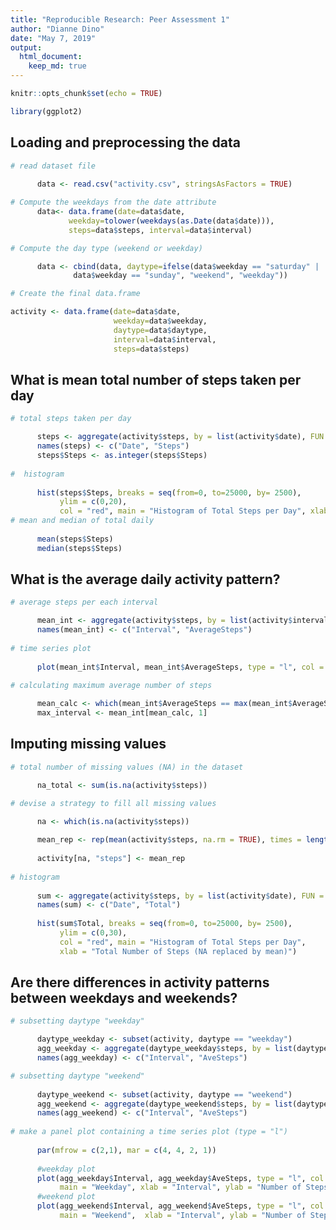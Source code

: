 ---
title: "Reproducible Research: Peer Assessment 1"
author: "Dianne Dino"
date: "May 7, 2019"
output: 
  html_document:
    keep_md: true
---

```{r setup, include=FALSE}
knitr::opts_chunk$set(echo = TRUE)
```


```{r, echo=FALSE}
library(ggplot2)
```
## Loading and preprocessing the data


```{r, echo = TRUE}
# read dataset file
      
      data <- read.csv("activity.csv", stringsAsFactors = TRUE)

# Compute the weekdays from the date attribute
      data<- data.frame(date=data$date, 
             weekday=tolower(weekdays(as.Date(data$date))), 
             steps=data$steps, interval=data$interval)

# Compute the day type (weekend or weekday)

      data <- cbind(data, daytype=ifelse(data$weekday == "saturday" | 
              data$weekday == "sunday", "weekend", "weekday"))

# Create the final data.frame

activity <- data.frame(date=data$date, 
                       weekday=data$weekday, 
                       daytype=data$daytype, 
                       interval=data$interval,
                       steps=data$steps)
```

## What is mean total number of steps taken per day

```{r, echo = TRUE}
# total steps taken per day

      steps <- aggregate(activity$steps, by = list(activity$date), FUN = sum, na.rm = TRUE)
      names(steps) <- c("Date", "Steps")
      steps$Steps <- as.integer(steps$Steps)
      
#  histogram
      
      hist(steps$Steps, breaks = seq(from=0, to=25000, by= 2500),
           ylim = c(0,20),
           col = "red", main = "Histogram of Total Steps per Day", xlab = "Total Number of Steps (without NA)")
# mean and median of total daily
      
      mean(steps$Steps)
      median(steps$Steps)
```

## What is the average daily activity pattern?

```{r, echo = TRUE}
# average steps per each interval

      mean_int <- aggregate(activity$steps, by = list(activity$interval), FUN = mean, na.rm = TRUE)
      names(mean_int) <- c("Interval", "AverageSteps")
      
# time series plot
      
      plot(mean_int$Interval, mean_int$AverageSteps, type = "l", col = "red")

# calculating maximum average number of steps
      
      mean_calc <- which(mean_int$AverageSteps == max(mean_int$AverageSteps))
      max_interval <- mean_int[mean_calc, 1]
```

## Imputing missing values

```{r, echo = TRUE}
# total number of missing values (NA) in the dataset

      na_total <- sum(is.na(activity$steps))

# devise a strategy to fill all missing values

      na <- which(is.na(activity$steps))
      
      mean_rep <- rep(mean(activity$steps, na.rm = TRUE), times = length(na))
      
      activity[na, "steps"] <- mean_rep
      
# histogram
      
      sum <- aggregate(activity$steps, by = list(activity$date), FUN = sum)
      names(sum) <- c("Date", "Total")
      
      hist(sum$Total, breaks = seq(from=0, to=25000, by= 2500),
           ylim = c(0,30),
           col = "red", main = "Histogram of Total Steps per Day", 
           xlab = "Total Number of Steps (NA replaced by mean)")
```


## Are there differences in activity patterns between weekdays and weekends?

```{r, echo = TRUE}
# subsetting daytype "weekday"

      daytype_weekday <- subset(activity, daytype == "weekday")
      agg_weekday <- aggregate(daytype_weekday$steps, by = list(daytype_weekday$interval), FUN = mean)
      names(agg_weekday) <- c("Interval", "AveSteps")

# subsetting daytype "weekend"
      
      daytype_weekend <- subset(activity, daytype == "weekend")      
      agg_weekend <- aggregate(daytype_weekend$steps, by = list(daytype_weekend$interval), FUN = mean)      
      names(agg_weekend) <- c("Interval", "AveSteps")
      
# make a panel plot containing a time series plot (type = "l") 
      
      par(mfrow = c(2,1), mar = c(4, 4, 2, 1))
      
      #weekday plot 
      plot(agg_weekday$Interval, agg_weekday$AveSteps, type = "l", col = "red",
           main = "Weekday", xlab = "Interval", ylab = "Number of Steps") 
      #weekend plot    
      plot(agg_weekend$Interval, agg_weekend$AveSteps, type = "l", col = "red",
           main = "Weekend",  xlab = "Interval", ylab = "Number of Steps")
            
```
